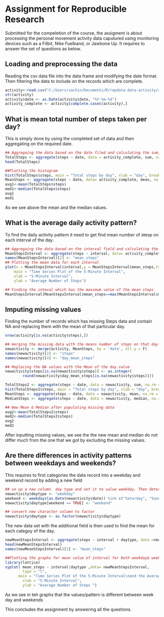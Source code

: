 # Assignment for Reproducible Research
Submitted for the compeletion of the course, the assigment is about processing the personal movement activity data caputured using monitoring devices such as a Fitbit, Nike Fuelband, or Jawbone Up. It requires to answer the set of questions as below.

## Loading and preprocessing the data
Reading the csv data file into the  data frame and modifying the date format. Then filtering the data to include on the records which are complete.

```r
activity<-read.csv("C:/Users/sachin/Documents/R/repdata-data-activity/activity.csv")
str(activity)
activity$date <- as.Date(activity$date, "%Y-%m-%d")
activity_complete <- activity[complete.cases(activity),]

```

## What is mean total number of steps taken per day?

This is simply done by using the completed set of data and then aggregating on the required date.

```r
## Aggregaing the data based on the date filed and calculating the sum, mean and median for each day
TotalSteps <- aggregate(steps ~ date, data = activity_complete, sum, na.rm = TRUE)
head(TotalSteps)

##Plotting the histogram 
hist(TotalSteps$steps, main = "Total steps by day", xlab = "day", breaks=30)
MeanSteps <- aggregate(steps ~ date, data= activity_complete, mean, na.rm = TRUE)
avg1<-mean(TotalSteps$steps)
med1<-median(TotalSteps$steps)
avg1
med1
```
As we see above the mean and the median values.

## What is the average daily activity pattern?

To find the daily activity pattern it need to get find mean number of stesp on each interval of the day.

```r
## Aggregaing the data based on the interval field and calculating the  mean for each interval
MeanStepsInterval <- aggregate(steps ~ interval, data= activity_complete, mean,na.rm = TRUE)
names(MeanStepsInterval)[2] <- "mean_steps"
## Plotting the mean data for each interval
plot(x = MeanStepsInterval$interval,y = MeanStepsInterval$mean_steps,type = "l",
    main = "Time Series Plot of the 5-Minute Interval",
    xlab = "5-Minute Interval",
    ylab = "Average Number of Steps")

## Finding the inteval which has the maximum value of the mean steps
MeanStepsInterval[MeanStepsInterval$mean_steps==max(MeanStepsInterval$mean_steps),]
```

## Imputing missing values

Finding the number of records which has missing Steps data and contain NA and replacing them with the mean of that particular day.
```r
nrow(activity[is.na(activity$steps),])

## merging the missing data with the means number of steps on that day
newactivity <- merge(activity, MeanSteps, by = 'date', all.y = F)
names(newactivity)[2] <- "steps"
names(newactivity)[4] <- "day_mean_steps"

## Replacing the NA values with the Mean of the day value
newactivity$steps[is.na(newactivity$steps)] <- as.integer(
        round(newactivity$day_mean_steps[is.na(newactivity$steps)]))

TotalSteps2 <- aggregate(steps ~ date, data = newactivity, sum, na.rm = TRUE)
hist(TotalSteps2$steps, main = "Total steps by day", xlab = "day", breaks=30)
MeanSteps <- aggregate(steps ~ date, data = newactivity, mean, na.rm = TRUE)
MedianSteps <- aggregate(steps ~ date, data = newactivity, median, na.rm = TRUE)

## New Mean & Median after populating missing data
avg2<-mean(TotalSteps2$steps)
med2<-median(TotalSteps2$steps)
avg2
med2

```
After inputting missing values, we see the the new mean and median do not differ much from the one that we got by excluding the missing values.

## Are there differences in activity patterns between weekdays and weekends?

This requires to first categories the data record into a weekday and weekend record by adding a new field

```r
## se up a new column  day type and set it to value weekday. Then determine the rows which are saturday or sunday and update their dayype column to weekend.
newactivity$daytype <- "weekday"
weekend <- weekdays(as.Date(newactivity$date)) %in% c("Saturday", "Sunday")
newactivity$daytype[weekend == TRUE] <- "weekend"

## convert new character column to factor
newactivity$daytype <- as.factor(newactivity$daytype)

```

The new data set with the additional field is then used to find the mean for each categoy of the day.

```r
newMeanStepsInterval <- aggregate(steps ~ interval + daytype, data =newactivity, mean)
head(newMeanStepsInterval)
names(newMeanStepsInterval)[3] <- "mean_steps"

##Plotting the graphs for mean value of interval for both weekday& weekend
library(lattice)
xyplot( mean_steps ~ interval|daytype ,data= newMeanStepsInterval,
        type = "l", 
      main = "Time Series Plot of the 5-Minute Interval\nand the Average Number of Steps Taken,\nAveraged Across All Weekday Days or Weekend Days",
        xlab = "5-Minute Interval",
        ylab = "Average Number of Steps ")

```

As we see in teh graphs that the values/pattern is different between week day and weekends

This concludes the assignment by answering all the questions.
